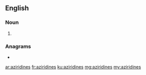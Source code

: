 ==English==

===Noun===
{{head|en|noun plural form}}

# {{plural of|aziridine|lang=en}}

===Anagrams===
* {{l|en|diazirines}}

[[ar:aziridines]]
[[fr:aziridines]]
[[ku:aziridines]]
[[mg:aziridines]]
[[my:aziridines]]